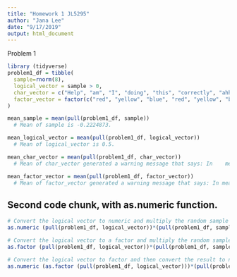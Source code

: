 ```yaml
---
title: "Homework 1 JL5295"
author: "Jana Lee"
date: "9/17/2019"
output: html_document
---
```


Problem 1
```r
library (tidyverse)
problem1_df = tibble(
  sample=rnorm(8),
  logical_vector = sample > 0,
  char_vector = c("Help", "am", "I", "doing", "this", "correctly", "ahh", "ahh"),
  factor_vector = factor(c("red", "yellow", "blue", "red", "yellow", "blue","red", "red"))
)

mean_sample = mean(pull(problem1_df, sample))
  # Mean of sample is -0.2224873.

mean_logical_vector = mean(pull(problem1_df, logical_vector))
  # Mean of logical_vector is 0.5.

mean_char_vector = mean(pull(problem1_df, char_vector))
  # Mean of char_vector generated a warning message that says: In    mean.default(pull(problem1_df, char_vector)) :argument is not      numeric or logical: returning NA.

mean_factor_vector = mean(pull(problem1_df, factor_vector))
  # Mean of factor_vector generated a warning message that says: In mean.default(pull(problem1_df, char_vector)) : argument is not numeric or logical: returning NA.

```

## Second code chunk, with as.numeric function.
```r
# Convert the logical vector to numeric and multiply the random sample by the result.
as.numeric (pull(problem1_df, logical_vector))*(pull(problem1_df, sample))

# Convert the logical vector to a factor and multiply the random sample by the result.
as.factor (pull(problem1_df, logical_vector))*(pull(problem1_df, sample))

# Convert the logical vector to factor and then convert the result to nnumeric and then multiply the random sample by the result.
as.numeric (as.factor (pull(problem1_df, logical_vector)))*(pull(problem1_df, sample))

```










